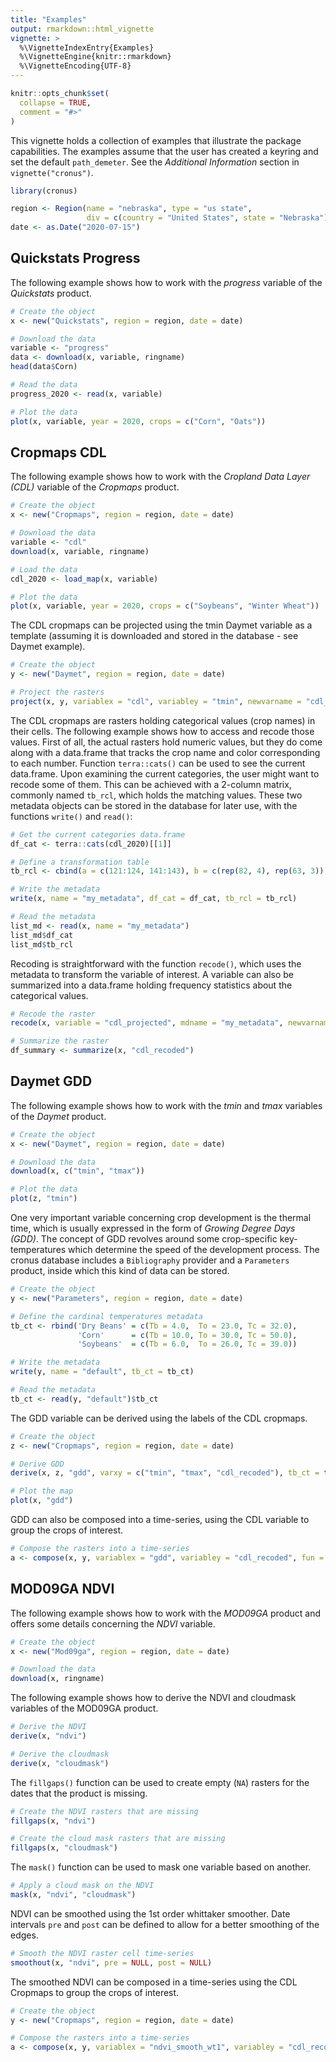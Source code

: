 ```yaml
---
title: "Examples"
output: rmarkdown::html_vignette
vignette: >
  %\VignetteIndexEntry{Examples}
  %\VignetteEngine{knitr::rmarkdown}
  %\VignetteEncoding{UTF-8}
---
```


```r
knitr::opts_chunk$set(
  collapse = TRUE,
  comment = "#>"
)
```

This vignette holds a collection of examples that illustrate the package capabilities. The examples assume that the user has created a keyring and set the default `path_demeter`. See the *Additional Information* section in `vignette("cronus")`. 

```r
library(cronus)

region <- Region(name = "nebraska", type = "us state",
                 div = c(country = "United States", state = "Nebraska"))
date <- as.Date("2020-07-15")
```

## Quickstats Progress

The following example shows how to work with the *progress* variable of the *Quickstats* product.

```r
# Create the object
x <- new("Quickstats", region = region, date = date)

# Download the data
variable <- "progress"
data <- download(x, variable, ringname)
head(data$Corn)

# Read the data
progress_2020 <- read(x, variable)

# Plot the data
plot(x, variable, year = 2020, crops = c("Corn", "Oats"))
```

## Cropmaps CDL

The following example shows how to work with the *Cropland Data Layer (CDL)* variable of the  *Cropmaps* product.

```r
# Create the object
x <- new("Cropmaps", region = region, date = date)

# Download the data
variable <- "cdl"
download(x, variable, ringname)

# Load the data
cdl_2020 <- load_map(x, variable)

# Plot the data
plot(x, variable, year = 2020, crops = c("Soybeans", "Winter Wheat"))
```

The CDL cropmaps can be projected using the tmin Daymet variable as a template (assuming it is downloaded and stored in the database - see Daymet example).

```r
# Create the object
y <- new("Daymet", region = region, date = date)

# Project the rasters
project(x, y, variablex = "cdl", variabley = "tmin", newvarname = "cdl_projected")
```

The CDL cropmaps are rasters holding categorical values (crop names) in their cells. The following example shows how to access and recode those values. First of all, the actual rasters hold numeric values, but they do come along with a data.frame that tracks the crop name and color corresponding to each number. Function `terra::cats()` can be used to see the current data.frame. Upon examining the current categories, the user might want to recode some of them. This can be achieved with a 2-column matrix, commonly named `tb_rcl`, which holds the matching values. These two metadata objects can be stored in the database for later use, with the functions `write()` and `read()`:

```r
# Get the current categories data.frame
df_cat <- terra::cats(cdl_2020)[[1]]

# Define a transformation table
tb_rcl <- cbind(a = c(121:124, 141:143), b = c(rep(82, 4), rep(63, 3)))

# Write the metadata
write(x, name = "my_metadata", df_cat = df_cat, tb_rcl = tb_rcl)

# Read the metadata
list_md <- read(x, name = "my_metadata")
list_md$df_cat
list_md$tb_rcl
```

Recoding is straightforward with the function `recode()`, which uses the metadata to transform the variable of interest. A variable can also be summarized into a data.frame holding frequency statistics about the categorical values.

```r
# Recode the raster
recode(x, variable = "cdl_projected", mdname = "my_metadata", newvarname = "cdl_recoded")

# Summarize the raster
df_summary <- summarize(x, "cdl_recoded")
```

## Daymet GDD

The following example shows how to work with the *tmin* and *tmax* variables of the  *Daymet* product.

```r
# Create the object
x <- new("Daymet", region = region, date = date)

# Download the data
download(x, c("tmin", "tmax"))

# Plot the data
plot(z, "tmin")
```

One very important variable concerning crop development is the thermal time, which is usually expressed in the form of *Growing Degree Days (GDD)*. The concept of GDD revolves around some crop-specific key-temperatures which determine the speed of the development process. The cronus database includes a `Bibliography` provider and a `Parameters` product, inside which this kind of data can be stored.  

```r
# Create the object
y <- new("Parameters", region = region, date = date)

# Define the cardinal temperatures metadata
tb_ct <- rbind('Dry Beans' = c(Tb = 4.0,  To = 23.0, Tc = 32.0),
               'Corn'      = c(Tb = 10.0, To = 30.0, Tc = 50.0),
               'Soybeans'  = c(Tb = 6.0,  To = 26.0, Tc = 39.0))

# Write the metadata
write(y, name = "default", tb_ct = tb_ct)

# Read the metadata
tb_ct <- read(y, "default")$tb_ct
```

The GDD variable can be derived using the labels of the CDL cropmaps.

```r
# Create the object
z <- new("Cropmaps", region = region, date = date)

# Derive GDD
derive(x, z, "gdd", varxy = c("tmin", "tmax", "cdl_recoded"), tb_ct = tb_ct)

# Plot the map
plot(x, "gdd")
```

GDD can also be composed into a time-series, using the CDL variable to group the crops of interest.

```r
# Compose the rasters into a time-series
a <- compose(x, y, variablex = "gdd", variabley = "cdl_recoded", fun = "mean")
```

## MOD09GA NDVI

The following example shows how to work with the *MOD09GA* product and offers some details concerning the *NDVI* variable.

```r
# Create the object
x <- new("Mod09ga", region = region, date = date)

# Download the data
download(x, ringname)
```

The following example shows how to derive the NDVI and cloudmask variables of the MOD09GA product.

```r
# Derive the NDVI
derive(x, "ndvi")

# Derive the cloudmask
derive(x, "cloudmask")
```

The `fillgaps()` function can be used to create empty (`NA`) rasters for the dates that the product is missing.

```r
# Create the NDVI rasters that are missing
fillgaps(x, "ndvi")

# Create the cloud mask rasters that are missing
fillgaps(x, "cloudmask")
```

The `mask()` function can be used to mask one variable based on another.

```r
# Apply a cloud mask on the NDVI
mask(x, "ndvi", "cloudmask")
```

NDVI can be smoothed using the 1st order whittaker smoother. Date intervals `pre` and `post` can be defined to allow for a better smoothing of the edges.

```r
# Smooth the NDVI raster cell time-series
smoothout(x, "ndvi", pre = NULL, post = NULL)
```

The smoothed NDVI can be composed in a time-series using the CDL Cropmaps to group the crops of interest.

```r
# Create the object
y <- new("Cropmaps", region = region, date = date)

# Compose the rasters into a time-series
a <- compose(x, y, variablex = "ndvi_smooth_wt1", variabley = "cdl_recoded", fun = "mean")
```
